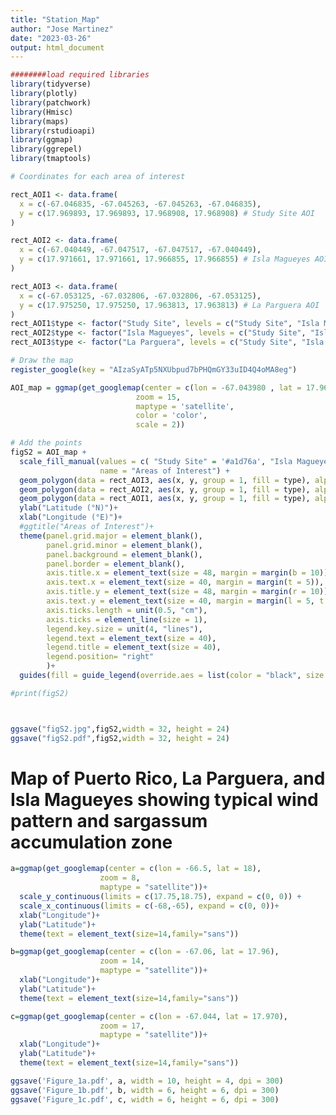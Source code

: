```yaml
---
title: "Station_Map"
author: "Jose Martinez"
date: "2023-03-26"
output: html_document
---
```


```r
########load required libraries
library(tidyverse)
library(plotly)
library(patchwork)
library(Hmisc)
library(maps)
library(rstudioapi)
library(ggmap)
library(ggrepel)
library(tmaptools)
```


```r
# Coordinates for each area of interest

rect_AOI1 <- data.frame(
  x = c(-67.046835, -67.045263, -67.045263, -67.046835),
  y = c(17.969893, 17.969893, 17.968908, 17.968908) # Study Site AOI
)

rect_AOI2 <- data.frame(
  x = c(-67.040449, -67.047517, -67.047517, -67.040449),
  y = c(17.971661, 17.971661, 17.966855, 17.966855) # Isla Magueyes AOI
)

rect_AOI3 <- data.frame(
  x = c(-67.053125, -67.032806, -67.032806, -67.053125),
  y = c(17.975250, 17.975250, 17.963813, 17.963813) # La Parguera AOI
)
rect_AOI1$type <- factor("Study Site", levels = c("Study Site", "Isla Magueyes", "La Parguera"))
rect_AOI2$type <- factor("Isla Magueyes", levels = c("Study Site", "Isla Magueyes", "La Parguera"))
rect_AOI3$type <- factor("La Parguera", levels = c("Study Site", "Isla Magueyes", "La Parguera"))
```


```r
# Draw the map
register_google(key = "AIzaSyATp5NXUbpud7bPHQmGY33uID4Q4oMA8eg")

AOI_map = ggmap(get_googlemap(center = c(lon = -67.043980 , lat = 17.969038), 
                            zoom = 15,
                            maptype = 'satellite',
                            color = 'color',
                            scale = 2))

# Add the points
figS2 = AOI_map +
  scale_fill_manual(values = c( "Study Site" = '#a1d76a', "Isla Magueyes" = "#e31a1c","La Parguera" = "#fc8d59"),
                    name = "Areas of Interest") + 
  geom_polygon(data = rect_AOI3, aes(x, y, group = 1, fill = type), alpha = 0.2, color = "#fc8d59", size = 1.25, show.legend = TRUE)+
  geom_polygon(data = rect_AOI2, aes(x, y, group = 1, fill = type), alpha = 0.2, color = "#e31a1c", size = 1.25, show.legend = TRUE)+
  geom_polygon(data = rect_AOI1, aes(x, y, group = 1, fill = type), alpha = 0.2, color = "#a1d76a", size = 1.25, show.legend = TRUE)+
  ylab("Latitude (°N)")+ 
  xlab("Longitude (°E)")+
  #ggtitle("Areas of Interest")+
  theme(panel.grid.major = element_blank(),
        panel.grid.minor = element_blank(),
        panel.background = element_blank(),
        panel.border = element_blank(),
        axis.title.x = element_text(size = 48, margin = margin(b = 10)),
        axis.text.x = element_text(size = 40, margin = margin(t = 5)),
        axis.title.y = element_text(size = 48, margin = margin(r = 10)),
        axis.text.y = element_text(size = 40, margin = margin(l = 5, t = 5)),
        axis.ticks.length = unit(0.5, "cm"),
        axis.ticks = element_line(size = 1),
        legend.key.size = unit(4, "lines"),
        legend.text = element_text(size = 40),
        legend.title = element_text(size = 40),
        legend.position= "right"
        )+
  guides(fill = guide_legend(override.aes = list(color = "black", size = 0.25)))  # Set legend key border color to black

#print(figS2)



ggsave("figS2.jpg",figS2,width = 32, height = 24)
ggsave("figS2.pdf",figS2,width = 32, height = 24)

```
# Map of Puerto Rico, La Parguera, and Isla Magueyes showing typical wind pattern and sargassum accumulation zone

```r
a=ggmap(get_googlemap(center = c(lon = -66.5, lat = 18),
                    zoom = 8,
                    maptype = "satellite"))+
  scale_y_continuous(limits = c(17.75,18.75), expand = c(0, 0)) +
  scale_x_continuous(limits = c(-68,-65), expand = c(0, 0))+
  xlab("Longitude")+
  ylab("Latitude")+
  theme(text = element_text(size=14,family="sans"))

b=ggmap(get_googlemap(center = c(lon = -67.06, lat = 17.96),
                    zoom = 14,
                    maptype = "satellite"))+
  xlab("Longitude")+
  ylab("Latitude")+
  theme(text = element_text(size=14,family="sans"))

c=ggmap(get_googlemap(center = c(lon = -67.044, lat = 17.970),
                    zoom = 17,
                    maptype = "satellite"))+
  xlab("Longitude")+
  ylab("Latitude")+
  theme(text = element_text(size=14,family="sans"))

ggsave('Figure_1a.pdf', a, width = 10, height = 4, dpi = 300)
ggsave('Figure_1b.pdf', b, width = 6, height = 6, dpi = 300)
ggsave('Figure_1c.pdf', c, width = 6, height = 6, dpi = 300)

```

